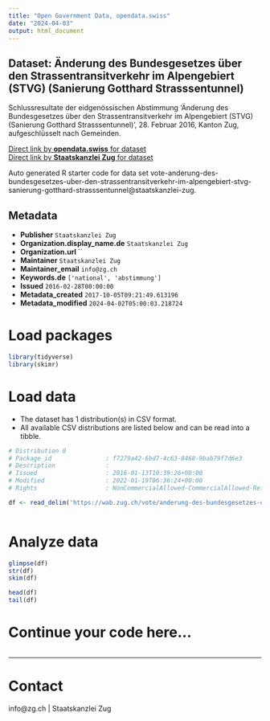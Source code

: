 ```yaml
---
title: "Open Government Data, opendata.swiss"
date: "2024-04-03"
output: html_document
---
```


## Dataset: Änderung des Bundesgesetzes über den Strassentransitverkehr im Alpengebiert (STVG) (Sanierung Gotthard Strasssentunnel)

Schlussresultate der eidgenössischen Abstimmung 'Änderung des Bundesgesetzes über den Strassentransitverkehr im Alpengebiert (STVG) (Sanierung Gotthard Strasssentunnel)', 28. Februar 2016, Kanton Zug, aufgeschlüsselt nach Gemeinden.

[Direct link by **opendata.swiss** for dataset](https://opendata.swiss/de/dataset/anderung-des-bundesgesetzes-uber-den-strassentransitverkehr-im-alpengebiert-stvg-sanierung-gott)<br>
[Direct link by **Staatskanzlei Zug** for dataset](https://wab.zug.ch/vote/anderung-des-bundesgesetzes-uber-den-strassentransitverkehr-im-alpengebiert-stvg-sanierung-gotthard-strasssentunnel/data)

Auto generated R starter code for data set vote-anderung-des-bundesgesetzes-uber-den-strassentransitverkehr-im-alpengebiert-stvg-sanierung-gotthard-strasssentunnel@staatskanzlei-zug.

## Metadata

- **Publisher** `Staatskanzlei Zug`
- **Organization.display_name.de** `Staatskanzlei Zug`
- **Organization.url** ``
- **Maintainer** `Staatskanzlei Zug`
- **Maintainer_email** `info@zg.ch`
- **Keywords.de** `['national', 'abstimmung']`
- **Issued** `2016-02-28T00:00:00`
- **Metadata_created** `2017-10-05T09:21:49.613196`
- **Metadata_modified** `2024-04-02T05:00:03.218724`


# Load packages

```r

library(tidyverse)
library(skimr)

```

# Load data

-   The dataset has 1 distribution(s) in CSV format.
-   All available CSV distributions are listed below and can be read into a tibble.

```r

# Distribution 0
# Package_id               : f7279a42-6bd7-4c63-8468-9bab79f7d6e3
# Description              : 
# Issued                   : 2016-01-13T10:39:26+00:00
# Modified                 : 2022-01-19T06:36:24+00:00
# Rights                   : NonCommercialAllowed-CommercialAllowed-ReferenceRequired

df <- read_delim('https://wab.zug.ch/vote/anderung-des-bundesgesetzes-uber-den-strassentransitverkehr-im-alpengebiert-stvg-sanierung-gotthard-strasssentunnel/data-csv')



```

# Analyze data

```r

glimpse(df)
str(df)
skim(df)

head(df)
tail(df)

```

# Continue your code here...

```r

```

------------------------------------------------------------------------

# Contact

info@zg.ch | Staatskanzlei Zug
